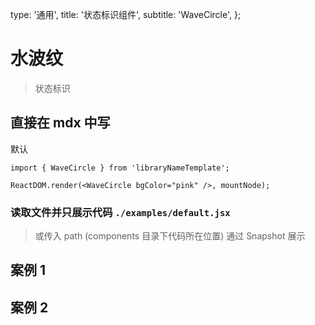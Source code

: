   type: '通用',
  title: '状态标识组件',
  subtitle: 'WaveCircle',
};

# 水波纹

> 状态标识

## 直接在 mdx 中写


<div style={{ display: 'flex', height: 300 }}>
  <WaveCircle bgColor="pink" />
  <WaveCircle>默认</WaveCircle>
</div>

```tsx
import { WaveCircle } from 'libraryNameTemplate';

ReactDOM.render(<WaveCircle bgColor="pink" />, mountNode);
```

### 读取文件并只展示代码 `./examples/default.jsx`


<CodeBlock code={code} lang="jsx" />

> 或传入 path (components 目录下代码所在位置) 通过 Snapshot 展示


## 案例 1

<Snapshot path="wave-circle/examples/default" lang="jsx" />

## 案例 2

<Snapshot path="wave-circle/examples/bg" lang="tsx" />


<MD text={api} />
